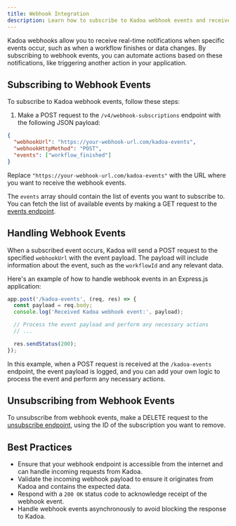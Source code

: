 ```yaml
---
title: Webhook Integration
description: Learn how to subscribe to Kadoa webhook events and receive real-time notifications about workflow events.
---
```


Kadoa webhooks allow you to receive real-time notifications when specific events occur, such as when a workflow finishes or data changes.
By subscribing to webhook events, you can automate actions based on these notifications, like triggering another action in your application.

## Subscribing to Webhook Events

To subscribe to Kadoa webhook events, follow these steps:

1. Make a POST request to the `/v4/webhook-subscriptions` endpoint with the following JSON payload:

```json
{
  "webhookUrl": "https://your-webhook-url.com/kadoa-events",
  "webhookHttpMethod": "POST",
  "events": ["workflow_finished"]
}
```

Replace `"https://your-webhook-url.com/kadoa-events"` with the URL where you want to receive the webhook events.

The `events` array should contain the list of events you want to subscribe to. You can fetch the list of available events by making a GET request to the [events endpoint](/api-reference/webhooks/list-all-webhook-event-subscriptions).

## Handling Webhook Events

When a subscribed event occurs, Kadoa will send a POST request to the specified `webhookUrl` with the event payload. The payload will include information about the event, such as the `workflowId` and any relevant data.

Here's an example of how to handle webhook events in an Express.js application:

```javascript
app.post('/kadoa-events', (req, res) => {
  const payload = req.body;
  console.log('Received Kadoa webhook event:', payload);

  // Process the event payload and perform any necessary actions
  // ...

  res.sendStatus(200);
});
```

In this example, when a POST request is received at the `/kadoa-events` endpoint, the event payload is logged, and you can add your own logic to process the event and perform any necessary actions.

## Unsubscribing from Webhook Events

To unsubscribe from webhook events, make a DELETE request to the [unsubscribe endpoint](/api-reference/webhooks/unsubscribe-from-webhook-events), using the ID of the subscription you want to remove.

## Best Practices

- Ensure that your webhook endpoint is accessible from the internet and can handle incoming requests from Kadoa.
- Validate the incoming webhook payload to ensure it originates from Kadoa and contains the expected data.
- Respond with a `200 OK` status code to acknowledge receipt of the webhook event.
- Handle webhook events asynchronously to avoid blocking the response to Kadoa.

